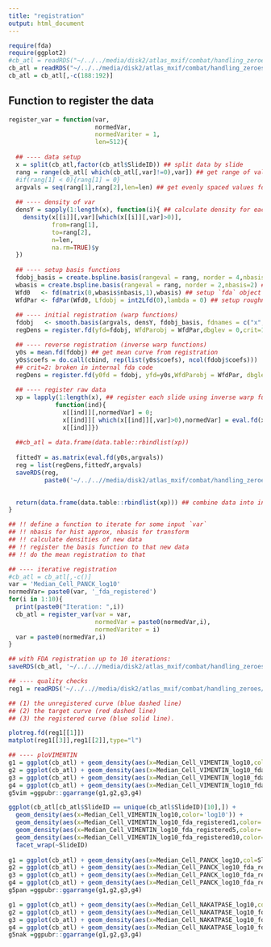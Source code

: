 ```yaml
---
title: "registration"
output: html_document
---
```


```r
require(fda)
require(ggplot2)
#cb_atl = readRDS("~/../../media/disk2/atlas_mxif/combat/handling_zeroes/method9_0122/atl_with_all_methods_updated_0122.rds")
cb_atl = readRDS("~/../../media/disk2/atlas_mxif/combat/handling_zeroes/method9_0122/atl_with_fda_updates_210225.rds")
cb_atl = cb_atl[,-c(188:192)]
```

## Function to register the data

```r
register_var = function(var, 
                        normedVar,
                        normedVariter = 1,
                        len=512){
  
  ## ---- data setup
  x = split(cb_atl,factor(cb_atl$SlideID)) ## split data by slide
  rang = range(cb_atl[ which(cb_atl[,var]!=0),var]) ## get range of values != 0
  #if(rang[1] < 0){rang[1] = 0}
  argvals = seq(rang[1],rang[2],len=len) ## get evenly spaced values for computation later
  
  ## ---- density of var
  densY = sapply(1:length(x), function(i){ ## calculate density for each nonzero value across slides
    density(x[[i]][,var][which(x[[i]][,var]>0)],
            from=rang[1],
            to=rang[2],
            n=len,
            na.rm=TRUE)$y
  })
  
  ## ---- setup basis functions
  fdobj_basis = create.bspline.basis(rangeval = rang, norder = 4,nbasis=20+normedVariter) ## create bspline basis with cubic splines (approx hist)
  wbasis = create.bspline.basis(rangeval = rang, norder = 2,nbasis=2) ## create bspline basis with linear (transform data)
  Wfd0   <- fd(matrix(0,wbasis$nbasis,1),wbasis) ## setup `fda` object
  WfdPar <- fdPar(Wfd0, Lfdobj = int2Lfd(0),lambda = 0) ## setup roughness for `fda` object
    
  ## ---- initial registration (warp functions)
  fdobj   <- smooth.basis(argvals, densY, fdobj_basis, fdnames = c("x", "samples", "density"))$fd ## estimates the densities using bsplines 
  regDens = register.fd(yfd=fdobj, WfdParobj = WfdPar,dbglev = 0,crit=1) ## register densities using roughness penalties

  ## ---- reverse registration (inverse warp functions)
  y0s = mean.fd(fdobj) ## get mean curve from registration
  y0s$coefs = do.call(cbind, rep(list(y0s$coefs), ncol(fdobj$coefs)))
  ## crit=2: broken in internal fda code
  regDens = register.fd(y0fd = fdobj, yfd=y0s,WfdParobj = WfdPar, dbglev = 0,crit=1) ## register to get actual warping functions back to real data
 
  ## ---- register raw data
  xp = lapply(1:length(x), ## register each slide using inverse warp functions
             function(ind){ 
               x[[ind]][,normedVar] = 0;
               x[[ind]][ which(x[[ind]][,var]>0),normedVar] = eval.fd(x[[ind]][which(x[[ind]][,var]>0), var], regDens$warpfd[ind]);
               x[[ind]]})
  
  ##cb_atl = data.frame(data.table::rbindlist(xp))
  
  fittedY = as.matrix(eval.fd(y0s,argvals))
  reg = list(regDens,fittedY,argvals)
  saveRDS(reg,
          paste0('~/../..//media/disk2/atlas_mxif/combat/handling_zeroes/method10_0301/registered_files/registration_files',normedVariter,'.Rds'))

  
  return(data.frame(data.table::rbindlist(xp))) ## combine data into initial form with registered values included
}

```


```r
## !! define a function to iterate for some input `var`
## !! nbasis for hist approx, nbasis for transform
## !! calculate densities of new data
## !! register the basis function to that new data
## !! do the mean registration to that

## ---- iterative registration
#cb_atl = cb_atl[,-c()]
var = 'Median_Cell_PANCK_log10' 
normedVar= paste0(var, '_fda_registered')
for(i in 1:10){
  print(paste0("Iteration: ",i))
  cb_atl = register_var(var = var,
                        normedVar = paste0(normedVar,i),
                        normedVariter = i)
  var = paste0(normedVar,i)
}

## with FDA registration up to 10 iterations:
saveRDS(cb_atl, '~/../..//media/disk2/atlas_mxif/combat/handling_zeroes/method10_0301/atl_with_fda_210302.rds')

## ---- quality checks
reg1 = readRDS('~/../..//media/disk2/atlas_mxif/combat/handling_zeroes/method10_0301/registered_files/registration_files2.Rds')

## (1) the unregistered curve (blue dashed line)
## (2) the target curve (red dashed line)
## (3) the registered curve (blue solid line).

plotreg.fd(reg1[[1]])
matplot(reg1[[3]],reg1[[2]],type="l")

## ---- ploVIMENTIN
g1 = ggplot(cb_atl) + geom_density(aes(x=Median_Cell_VIMENTIN_log10,col=SlideID)) + theme(legend.position = 'None') + ggtitle('Unadjusted') ## unadjusted
g2 = ggplot(cb_atl) + geom_density(aes(x=Median_Cell_VIMENTIN_log10_fda_registered1,col=SlideID)) + theme(legend.position = 'None') + ggtitle('Registered1') ## registered 
g3 = ggplot(cb_atl) + geom_density(aes(x=Median_Cell_VIMENTIN_log10_fda_registered5,col=SlideID)) + theme(legend.position = 'None') + ggtitle('Registered5') ## unadjusted
g4 = ggplot(cb_atl) + geom_density(aes(x=Median_Cell_VIMENTIN_log10_fda_registered10,col=SlideID)) + theme(legend.position = 'None') + ggtitle('Registered10') ## registered 
g5vim =ggpubr::ggarrange(g1,g2,g3,g4)

ggplot(cb_atl[cb_atl$SlideID == unique(cb_atl$SlideID)[10],]) +
  geom_density(aes(x=Median_Cell_VIMENTIN_log10,color='log10')) +
  geom_density(aes(x=Median_Cell_VIMENTIN_log10_fda_registered1,color='fda1')) +
  geom_density(aes(x=Median_Cell_VIMENTIN_log10_fda_registered5,color='fda5')) +
  geom_density(aes(x=Median_Cell_VIMENTIN_log10_fda_registered10,color='fda10')) +
  facet_wrap(~SlideID)
  
g1 = ggplot(cb_atl) + geom_density(aes(x=Median_Cell_PANCK_log10,col=SlideID)) + theme(legend.position = 'None') + ggtitle('Unadjusted') ## unadjusted
g2 = ggplot(cb_atl) + geom_density(aes(x=Median_Cell_PANCK_log10_fda_registered1,col=SlideID)) + theme(legend.position = 'None') + ggtitle('Registered1') ## registered 
g3 = ggplot(cb_atl) + geom_density(aes(x=Median_Cell_PANCK_log10_fda_registered5,col=SlideID)) + theme(legend.position = 'None') + ggtitle('Registered5') ## unadjusted
g4 = ggplot(cb_atl) + geom_density(aes(x=Median_Cell_PANCK_log10_fda_registered10,col=SlideID)) + theme(legend.position = 'None') + ggtitle('Registered10') ## registered 
g5pan =ggpubr::ggarrange(g1,g2,g3,g4)

g1 = ggplot(cb_atl) + geom_density(aes(x=Median_Cell_NAKATPASE_log10,col=SlideID)) + theme(legend.position = 'None') + ggtitle('Unadjusted') ## unadjusted
g2 = ggplot(cb_atl) + geom_density(aes(x=Median_Cell_NAKATPASE_log10_fda_registered1,col=SlideID)) + theme(legend.position = 'None') + ggtitle('Registered1') ## registered 
g3 = ggplot(cb_atl) + geom_density(aes(x=Median_Cell_NAKATPASE_log10_fda_registered5,col=SlideID)) + theme(legend.position = 'None') + ggtitle('Registered5') ## unadjusted
g4 = ggplot(cb_atl) + geom_density(aes(x=Median_Cell_NAKATPASE_log10_fda_registered10,col=SlideID)) + theme(legend.position = 'None') + ggtitle('Registered10') ## registered 
g5nak =ggpubr::ggarrange(g1,g2,g3,g4)
```
